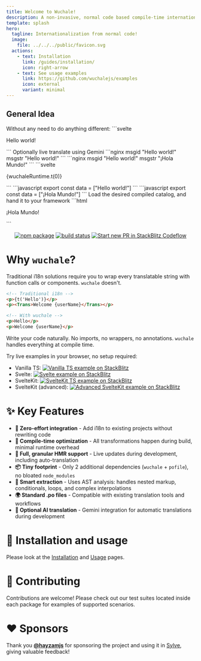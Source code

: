 ```yaml
---
title: Welcome to Wuchale!
description: A non-invasive, normal code based compile-time internationalization (i18n) toolkit.
template: splash
hero:
  tagline: Internationalization from normal code!
  image:
    file: ../../../public/favicon.svg
  actions:
    - text: Installation
      link: /guides/installation/
      icon: right-arrow
    - text: See usage examples
      link: https://github.com/wuchalejs/examples
      icon: external
      variant: minimal
---
```



## General Idea

<CardGrid stagger>
	<Card title="Write normal code" icon="pencil">
        Without any need to do anything different:
        ```svelte
        <p>Hello world!</p>
        ```
	</Card>
	<Card title="Extract and translate (Gemini)" icon="add-document">
        Optionally live translate using Gemini
        <Tabs>
            <TabItem label="en.po">
                ```nginx
                msgid "Hello world!"
                msgstr "Hello world!"
                ```
            </TabItem>
            <TabItem label="es.po">
                ```nginx
                msgid "Hello world!"
                msgstr "¡Hola Mundo!"
                ```
            </TabItem>
        </Tabs>
	</Card>
	<Card title="Transform and compile catalogs" icon="setting">
        <Tabs>
            <TabItem label="Your code">
                ```svelte
                <p>{wuchaleRuntime.t(0)}</p>
                ```
            </TabItem>
            <TabItem label="en.compiled.js">
                ```javascript
                export const data = ["Hello world!"]
                ```
            </TabItem>
            <TabItem label="es.compiled.js">
                ```javascript
                export const data = ["¡Hola Mundo!"]
                ```
            </TabItem>
        </Tabs>
	</Card>
	<Card title="Render" icon="open-book">
        Load the desired compiled catalog, and hand it to your framework
        ```html
        <p>¡Hola Mundo!</p>
        ```
	</Card>
</CardGrid>

<p align="center">
  <a href="https://npmjs.com/package/wuchale"><img src="https://img.shields.io/npm/v/wuchale.svg" alt="npm package" /></a>
  <a href="https://github.com/K1DV5/wuchale/actions/workflows/node.js.yml"><img src="https://github.com/K1DV5/wuchale/actions/workflows/node.js.yml/badge.svg?branch=main" alt="build status" /></a>
  <a href="https://pr.new/K1DV5/wuchale"><img src="https://developer.stackblitz.com/img/start_pr_dark_small.svg" alt="Start new PR in StackBlitz Codeflow" /></a>
</p>

# Why `wuchale`?

Traditional i18n solutions require you to wrap every translatable string with
function calls or components. `wuchale` doesn't.

```html
<!-- Traditional i18n -->
<p>{t('Hello')}</p>
<p><Trans>Welcome {userName}</Trans></p>

<!-- With wuchale -->
<p>Hello</p>
<p>Welcome {userName}</p>
```

Write your code naturally. No imports, no wrappers, no annotations.
`wuchale` handles everything at compile time.

Try live examples in your browser, no setup required:

- Vanilla TS: [![Vanilla TS example on StackBlitz](https://img.shields.io/badge/StackBlitz-Demo-blue?logo=stackblitz)](https://stackblitz.com/github/wuchalejs/examples/tree/main/vanilla?file=wuchale.config.js)
- Svelte: [![Svelte example on StackBlitz](https://img.shields.io/badge/StackBlitz-Demo-blue?logo=stackblitz)](https://stackblitz.com/github/wuchalejs/examples/tree/main/svelte?file=wuchale.config.js)
- SvelteKit: [![SvelteKit TS example on StackBlitz](https://img.shields.io/badge/StackBlitz-Demo-blue?logo=stackblitz)](https://stackblitz.com/github/wuchalejs/examples/tree/main/sveltekit?file=wuchale.config.js)
- SvelteKit (advanced): [![Advanced SvelteKit example on StackBlitz](https://img.shields.io/badge/StackBlitz-Demo-blue?logo=stackblitz)](https://stackblitz.com/github/wuchalejs/examples/tree/main/sveltekit-advanced?file=wuchale.config.js)

# ✨ Key Features

- **🔧 Zero-effort integration** - Add i18n to existing projects without rewriting code
- **🚀 Compile-time optimization** - All transformations happen during build, minimal runtime overhead
- **🔄 Full, granular HMR support** - Live updates during development, including auto-translation
- **📦 Tiny footprint** - Only 2 additional dependencies (`wuchale` + `pofile`), no bloated `node_modules`
- **🎯 Smart extraction** - Uses AST analysis: handles nested markup, conditionals, loops, and complex interpolations
- **🌍 Standard .po files** - Compatible with existing translation tools and workflows
- **🤖 Optional AI translation** - Gemini integration for automatic translations during development

# 🚀 Installation and usage

Please look at the [Installation](./guides/installation) and [Usage](./guides/usage) pages.

# 🤝 Contributing

Contributions are welcome! Please check out our test suites located inside each package for examples of supported scenarios.

# ❤️ Sponsors

Thank you **[@hayzamjs](https://github.com/hayzamjs)** for sponsoring the
project and using it in [Sylve](https://github.com/AlchemillaHQ/Sylve), giving
valuable feedback!
